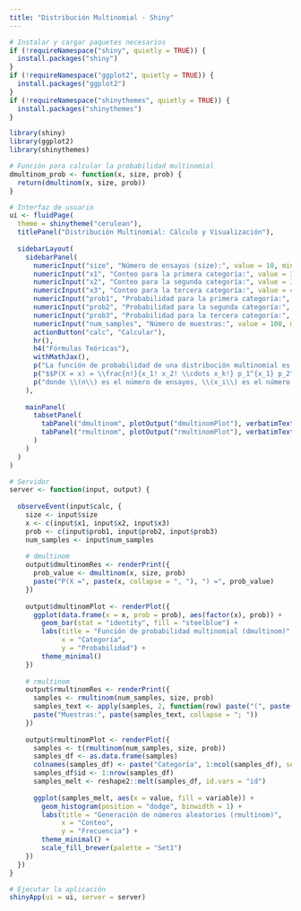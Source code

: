 ```yaml
---
title: "Distribución Multinomial - Shiny"
---
```


```r
# Instalar y cargar paquetes necesarios
if (!requireNamespace("shiny", quietly = TRUE)) {
  install.packages("shiny")
}
if (!requireNamespace("ggplot2", quietly = TRUE)) {
  install.packages("ggplot2")
}
if (!requireNamespace("shinythemes", quietly = TRUE)) {
  install.packages("shinythemes")
}

library(shiny)
library(ggplot2)
library(shinythemes)

# Función para calcular la probabilidad multinomial
dmultinom_prob <- function(x, size, prob) {
  return(dmultinom(x, size, prob))
}

# Interfaz de usuario
ui <- fluidPage(
  theme = shinytheme("cerulean"),
  titlePanel("Distribución Multinomial: Cálculo y Visualización"),
  
  sidebarLayout(
    sidebarPanel(
      numericInput("size", "Número de ensayos (size):", value = 10, min = 1, step = 1),
      numericInput("x1", "Conteo para la primera categoría:", value = 3, min = 0, step = 1),
      numericInput("x2", "Conteo para la segunda categoría:", value = 3, min = 0, step = 1),
      numericInput("x3", "Conteo para la tercera categoría:", value = 4, min = 0, step = 1),
      numericInput("prob1", "Probabilidad para la primera categoría:", value = 0.3, min = 0, max = 1, step = 0.01),
      numericInput("prob2", "Probabilidad para la segunda categoría:", value = 0.3, min = 0, max = 1, step = 0.01),
      numericInput("prob3", "Probabilidad para la tercera categoría:", value = 0.4, min = 0, max = 1, step = 0.01),
      numericInput("num_samples", "Número de muestras:", value = 100, min = 1, step = 1),
      actionButton("calc", "Calcular"),
      hr(),
      h4("Fórmulas Teóricas"),
      withMathJax(),
      p("La función de probabilidad de una distribución multinomial es:"),
      p("$$P(X = x) = \\frac{n!}{x_1! x_2! \\cdots x_k!} p_1^{x_1} p_2^{x_2} \\cdots p_k^{x_k}$$"),
      p("donde \\(n\\) es el número de ensayos, \\(x_i\\) es el número de éxitos para la categoría \\(i\\), y \\(p_i\\) es la probabilidad de éxito para la categoría \\(i\\).")
    ),
    
    mainPanel(
      tabsetPanel(
        tabPanel("dmultinom", plotOutput("dmultinomPlot"), verbatimTextOutput("dmultinomRes")),
        tabPanel("rmultinom", plotOutput("rmultinomPlot"), verbatimTextOutput("rmultinomRes"))
      )
    )
  )
)

# Servidor
server <- function(input, output) {
  
  observeEvent(input$calc, {
    size <- input$size
    x <- c(input$x1, input$x2, input$x3)
    prob <- c(input$prob1, input$prob2, input$prob3)
    num_samples <- input$num_samples
    
    # dmultinom
    output$dmultinomRes <- renderPrint({
      prob_value <- dmultinom(x, size, prob)
      paste("P(X =", paste(x, collapse = ", "), ") =", prob_value)
    })
    
    output$dmultinomPlot <- renderPlot({
      ggplot(data.frame(x = x, prob = prob), aes(factor(x), prob)) +
        geom_bar(stat = "identity", fill = "steelblue") +
        labs(title = "Función de probabilidad multinomial (dmultinom)",
             x = "Categoría",
             y = "Probabilidad") +
        theme_minimal()
    })
    
    # rmultinom
    output$rmultinomRes <- renderPrint({
      samples <- rmultinom(num_samples, size, prob)
      samples_text <- apply(samples, 2, function(row) paste("(", paste(row, collapse = ", "), ")", sep = ""))
      paste("Muestras:", paste(samples_text, collapse = "; "))
    })
    
    output$rmultinomPlot <- renderPlot({
      samples <- t(rmultinom(num_samples, size, prob))
      samples_df <- as.data.frame(samples)
      colnames(samples_df) <- paste("Categoría", 1:ncol(samples_df), sep = " ")
      samples_df$id <- 1:nrow(samples_df)
      samples_melt <- reshape2::melt(samples_df, id.vars = "id")
      
      ggplot(samples_melt, aes(x = value, fill = variable)) +
        geom_histogram(position = "dodge", binwidth = 1) +
        labs(title = "Generación de números aleatorios (rmultinom)",
             x = "Conteo",
             y = "Frecuencia") +
        theme_minimal() +
        scale_fill_brewer(palette = "Set1")
    })
  })
}

# Ejecutar la aplicación
shinyApp(ui = ui, server = server)

```

